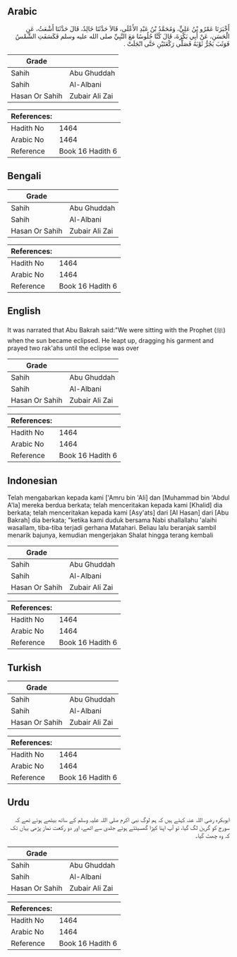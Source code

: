 ## Arabic


<div dir="rtl" lang="ar" style={{fontSize:'larger',backgroundColor:'#f8f9fa',padding:20}}>
أَخْبَرَنَا عَمْرُو بْنُ عَلِيٍّ، وَمُحَمَّدُ بْنُ عَبْدِ الأَعْلَى، قَالاَ حَدَّثَنَا خَالِدٌ، قَالَ حَدَّثَنَا أَشْعَثُ، عَنِ الْحَسَنِ، عَنْ أَبِي بَكْرَةَ، قَالَ كُنَّا جُلُوسًا مَعَ النَّبِيِّ صلى الله عليه وسلم فَكَسَفَتِ الشَّمْسُ فَوَثَبَ يَجُرُّ ثَوْبَهُ فَصَلَّى رَكْعَتَيْنِ حَتَّى انْجَلَتْ ‏‏.‏‏
</div>
<div style={{backgroundColor:'#f8f9fa',padding:20, marginBottom: 10}}><table> <thead> <tr> <th>Grade</th> <th></th> </tr> </thead> <tbody> <tr><td>Sahih</td><td>Abu Ghuddah</td></tr><tr><td>Sahih</td><td>Al-Albani</td></tr><tr><td>Hasan Or Sahih</td><td>Zubair Ali Zai</td></tr></tbody></table><table> <thead> <tr> <th>References:</th> <th></th> </tr> </thead> <tbody><tr><td>Hadith No</td><td>1464</td></tr><tr><td>Arabic No</td><td>1464</td></tr><tr><td>Reference</td><td>Book 16 Hadith 6</td></tr></tbody></table></div>

## Bengali


<div dir="ltr" lang="bn" style={{fontSize:'larger',backgroundColor:'#f8f9fa',padding:20}}>

</div>
<div style={{backgroundColor:'#f8f9fa',padding:20, marginBottom: 10}}><table> <thead> <tr> <th>Grade</th> <th></th> </tr> </thead> <tbody> <tr><td>Sahih</td><td>Abu Ghuddah</td></tr><tr><td>Sahih</td><td>Al-Albani</td></tr><tr><td>Hasan Or Sahih</td><td>Zubair Ali Zai</td></tr></tbody></table><table> <thead> <tr> <th>References:</th> <th></th> </tr> </thead> <tbody><tr><td>Hadith No</td><td>1464</td></tr><tr><td>Arabic No</td><td>1464</td></tr><tr><td>Reference</td><td>Book 16 Hadith 6</td></tr></tbody></table></div>

## English


<div dir="ltr" lang="en" style={{fontSize:'larger',backgroundColor:'#f8f9fa',padding:20}}>
It was narrated that Abu Bakrah said:"We were sitting with the Prophet (ﷺ) when the sun became eclipsed. He leapt up, dragging his garment and prayed two rak'ahs until the eclipse was over
</div>
<div style={{backgroundColor:'#f8f9fa',padding:20, marginBottom: 10}}><table> <thead> <tr> <th>Grade</th> <th></th> </tr> </thead> <tbody> <tr><td>Sahih</td><td>Abu Ghuddah</td></tr><tr><td>Sahih</td><td>Al-Albani</td></tr><tr><td>Hasan Or Sahih</td><td>Zubair Ali Zai</td></tr></tbody></table><table> <thead> <tr> <th>References:</th> <th></th> </tr> </thead> <tbody><tr><td>Hadith No</td><td>1464</td></tr><tr><td>Arabic No</td><td>1464</td></tr><tr><td>Reference</td><td>Book 16 Hadith 6</td></tr></tbody></table></div>

## Indonesian


<div dir="ltr" lang="id" style={{fontSize:'larger',backgroundColor:'#f8f9fa',padding:20}}>
Telah mengabarkan kepada kami ['Amru bin 'Ali] dan [Muhammad bin 'Abdul A'la] mereka berdua berkata; telah menceritakan kepada kami [Khalid] dia berkata; telah menceritakan kepada kami [Asy'ats] dari [Al Hasan] dari [Abu Bakrah] dia berkata; "ketika kami duduk bersama Nabi shallallahu 'alaihi wasallam, tiba-tiba terjadi gerhana Matahari. Beliau lalu beranjak sambil menarik bajunya, kemudian mengerjakan Shalat hingga terang kembali
</div>
<div style={{backgroundColor:'#f8f9fa',padding:20, marginBottom: 10}}><table> <thead> <tr> <th>Grade</th> <th></th> </tr> </thead> <tbody> <tr><td>Sahih</td><td>Abu Ghuddah</td></tr><tr><td>Sahih</td><td>Al-Albani</td></tr><tr><td>Hasan Or Sahih</td><td>Zubair Ali Zai</td></tr></tbody></table><table> <thead> <tr> <th>References:</th> <th></th> </tr> </thead> <tbody><tr><td>Hadith No</td><td>1464</td></tr><tr><td>Arabic No</td><td>1464</td></tr><tr><td>Reference</td><td>Book 16 Hadith 6</td></tr></tbody></table></div>

## Turkish


<div dir="ltr" lang="tr" style={{fontSize:'larger',backgroundColor:'#f8f9fa',padding:20}}>

</div>
<div style={{backgroundColor:'#f8f9fa',padding:20, marginBottom: 10}}><table> <thead> <tr> <th>Grade</th> <th></th> </tr> </thead> <tbody> <tr><td>Sahih</td><td>Abu Ghuddah</td></tr><tr><td>Sahih</td><td>Al-Albani</td></tr><tr><td>Hasan Or Sahih</td><td>Zubair Ali Zai</td></tr></tbody></table><table> <thead> <tr> <th>References:</th> <th></th> </tr> </thead> <tbody><tr><td>Hadith No</td><td>1464</td></tr><tr><td>Arabic No</td><td>1464</td></tr><tr><td>Reference</td><td>Book 16 Hadith 6</td></tr></tbody></table></div>

## Urdu


<div dir="rtl" lang="ur" style={{fontSize:'larger',backgroundColor:'#f8f9fa',padding:20}}>
ابوبکرہ رضی اللہ عنہ کہتے ہیں کہ ہم لوگ نبی اکرم صلی اللہ علیہ وسلم کے ساتھ بیٹھے ہوئے تھے کہ سورج کو گرہن لگ گیا، تو آپ اپنا کپڑا گھسیٹتے ہوئے جلدی سے اٹھے، اور دو رکعت نماز پڑھی یہاں تک کہ وہ چھٹ گیا۔
</div>
<div style={{backgroundColor:'#f8f9fa',padding:20, marginBottom: 10}}><table> <thead> <tr> <th>Grade</th> <th></th> </tr> </thead> <tbody> <tr><td>Sahih</td><td>Abu Ghuddah</td></tr><tr><td>Sahih</td><td>Al-Albani</td></tr><tr><td>Hasan Or Sahih</td><td>Zubair Ali Zai</td></tr></tbody></table><table> <thead> <tr> <th>References:</th> <th></th> </tr> </thead> <tbody><tr><td>Hadith No</td><td>1464</td></tr><tr><td>Arabic No</td><td>1464</td></tr><tr><td>Reference</td><td>Book 16 Hadith 6</td></tr></tbody></table></div>